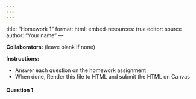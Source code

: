 ```yaml
---
---
---
```

title: "Homework 1"
format: 
  html:
    embed-resources: true
editor: source
author: "Your name"
---

**Collaborators:** (leave blank if none)

**Instructions:** 

* Answer each question on the homework assignment
* When done, Render this file to HTML and submit the HTML on Canvas

#### Question 1

```r

```

